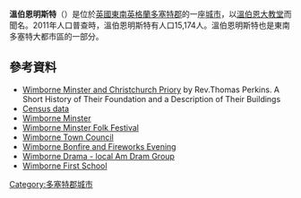 '''溫伯恩明斯特'''（{{lang-en|Wimborne Minster}}）是位於[[英國|英國]][[東南英格蘭|東南英格蘭]][[多塞特郡|多塞特郡]]的一座[[城市|城市]]，以[[溫伯恩大教堂|溫伯恩大教堂]]而聞名。2011年人口普查時，溫伯恩明斯特有人口15,174人。溫伯恩明斯特也是東南多塞特大都市區的一部分。
==參考資料==
{{Commons category|Wimborne Minster}}
*[http://www.gutenberg.org/etext/19511 Wimborne Minster and Christchurch Priory] {{Wayback|url=http://www.gutenberg.org/etext/19511 |date=20090924180806 }} by Rev.Thomas Perkins. A Short History of Their Foundation and a Description of Their Buildings
* [http://www1.dorsetcc.gov.uk/LIVING/FACTS/Census2001.nsf/6cadf4da179fc19500256663004afece/a0124ac8d131e2e080256ec50036cd89?OpenDocument Census data] {{Wayback|url=http://www1.dorsetcc.gov.uk/LIVING/FACTS/Census2001.nsf/6cadf4da179fc19500256663004afece/a0124ac8d131e2e080256ec50036cd89?OpenDocument |date=20060104011429 }}
*[http://www.wimborneminster.org.uk/ Wimborne Minster] {{Wayback|url=http://www.wimborneminster.org.uk/ |date=20141224192446 }}
*[http://www.wimbornefolk.co.uk/ Wimborne Minster Folk Festival] {{Wayback|url=http://www.wimbornefolk.co.uk/ |date=20150209100849 }}
*[http://www.wimborne.gov.uk/ Wimborne Town Council] {{Wayback|url=http://www.wimborne.gov.uk/ |date=20160531210906 }}
*[https://web.archive.org/web/20111107122128/http://www.wimbornefireworks.co.uk/ Wimborne Bonfire and Fireworks Evening]
*[http://www.wimbornedrama.co.uk/ Wimborne Drama - local Am Dram Group] {{Wayback|url=http://www.wimbornedrama.co.uk/ |date=20141218174736 }}
*[http://www.wimbornefirst.dorset.sch.uk/  Wimborne First School] {{Wayback|url=http://www.wimbornefirst.dorset.sch.uk/ |date=20141129032004 }}
{{Authority control}}
[[Category:多塞特郡城市|Category:多塞特郡城市]]
